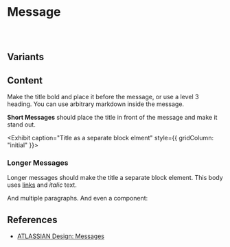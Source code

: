 
# Message

<Exhibit>
  <Sample variant="basic" />
</Exhibit>

<Code language="jsx">
  <Sample variant="basic" as="source" />
</Code>

## Variants

<Grid>
  <Exhibit caption="info" style={{ gridColumn: "initial" }}>
    <Sample variant="basic" props={{ variant: "info" }} />
  </Exhibit>
  <Exhibit caption="warning" style={{ gridColumn: "initial" }}>
    <Sample variant="basic" props={{ variant: "warning" }} />
  </Exhibit>
  <Exhibit caption="alert" style={{ gridColumn: "initial" }}>
    <Sample variant="basic" props={{ variant: "alert" }} />
  </Exhibit>
</Grid>

## Content

Make the title bold and place it before the message, or use a level 3 heading. You can use arbitrary markdown inside the message.

<Grid>
<Exhibit caption="Inline title" style={{ gridColumn: "initial" }}>
  <Sample variant="basic">

**Short Messages** should place the title in front of the message and make it stand out.

  </Sample>
</Exhibit>

<Exhibit caption="Title as a separate block elment" style={{ gridColumn: "initial" }}>
  <Sample variant="basic">

### Longer Messages

Longer messages should make the title a separate block element. This body uses [links](#) and _italic_ text.

And multiple paragraphs. And even a component:

<Swatch value="#FF00FF" />

  </Sample>
</Exhibit>
</Grid>

## References

- [ATLASSIAN Design: Messages](https://www.atlassian.design/server/components/messages/)
